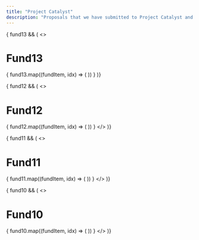 ```yaml
---
title: "Project Catalyst"
description: "Proposals that we have submitted to Project Catalyst and its progress."
---
```


<div>
  { fund13 && (
    <>
      <h1 className="mt-4">Fund13</h1>
      <Cards className="mb-16 grid grid-cols-1 sm:grid-cols-2 lg:grid-cols-3 gap-4">
        {
          fund13.map((fundItem, idx) => (
            <CatalystCard key={idx} title={fundItem.title} desc={fundItem.desc} url={fundItem.url} completed={fundItem.completed} tobecompleted={fundItem.tobecompleted} status={fundItem.status} funded={fundItem.funded} />
          ))
        }
      </Cards>
    </>
  )}

  { fund12 && (
    <>
      <h1 className="mt-4">Fund12</h1>
      <Cards className="mb-16 grid grid-cols-1 sm:grid-cols-2 lg:grid-cols-3 gap-4">
        {
          fund12.map((fundItem, idx) => (
            <CatalystCard key={idx} title={fundItem.title} desc={fundItem.desc} url={fundItem.url} completed={fundItem.completed} tobecompleted={fundItem.tobecompleted} status={fundItem.status} funded={fundItem.funded} />
          ))
        }
      </Cards>
    </>
  )}

  { fund11 && (
    <>
      <h1 className="mt-4">Fund11</h1>
      <Cards className="mb-16 grid grid-cols-1 sm:grid-cols-2 lg:grid-cols-3 gap-4">
        {
          fund11.map((fundItem, idx) => (
            <CatalystCard key={idx} title={fundItem.title} desc={fundItem.desc} url={fundItem.url} completed={fundItem.completed} tobecompleted={fundItem.tobecompleted} status={fundItem.status} funded={fundItem.funded} />
          ))
        }
      </Cards>
    </>
  )}

  { fund10 && (
    <>
      <h1 className="mt-4">Fund10</h1>
      <Cards className="mb-16 grid grid-cols-1 sm:grid-cols-2 lg:grid-cols-3 gap-4">
        {
          fund10.map((fundItem, idx) => (
            <CatalystCard key={idx} title={fundItem.title} desc={fundItem.desc} url={fundItem.url} completed={fundItem.completed} tobecompleted={fundItem.tobecompleted} status={fundItem.status} funded={fundItem.funded} />
          ))
        }
      </Cards>
    </>
  )}
</div>